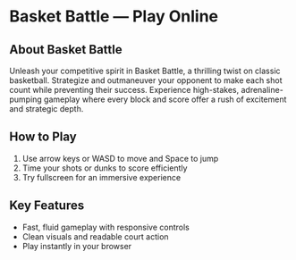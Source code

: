 # Basket Battle — Play Online

## About Basket Battle

Unleash your competitive spirit in Basket Battle, a thrilling twist on classic basketball. Strategize and outmaneuver your opponent to make each shot count while preventing their success. Experience high-stakes, adrenaline-pumping gameplay where every block and score offer a rush of excitement and strategic depth.

## How to Play

1. Use arrow keys or WASD to move and Space to jump
2. Time your shots or dunks to score efficiently
3. Try fullscreen for an immersive experience

## Key Features

- Fast, fluid gameplay with responsive controls
- Clean visuals and readable court action
- Play instantly in your browser
